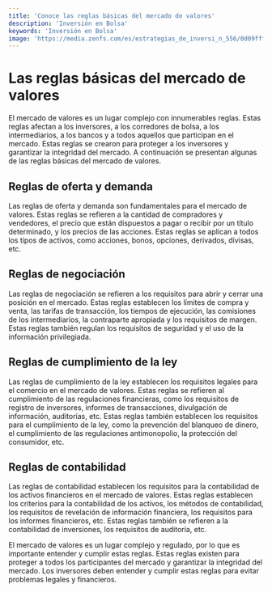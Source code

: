 ```yaml
---
title: 'Conoce las reglas básicas del mercado de valores'
description: 'Inversión en Bolsa'
keywords: 'Inversión en Bolsa'
image: 'https://media.zenfs.com/es/estrategias_de_inversi_n_556/0d09fff1cd5e122929a202ec5dfdc2b6'
---
```


 

# Las reglas básicas del mercado de valores

El mercado de valores es un lugar complejo con innumerables reglas. Estas reglas afectan a los inversores, a los corredores de bolsa, a los intermediarios, a los bancos y a todos aquellos que participan en el mercado. Estas reglas se crearon para proteger a los inversores y garantizar la integridad del mercado. A continuación se presentan algunas de las reglas básicas del mercado de valores.

## Reglas de oferta y demanda 

Las reglas de oferta y demanda son fundamentales para el mercado de valores. Estas reglas se refieren a la cantidad de compradores y vendedores, el precio que están dispuestos a pagar o recibir por un título determinado, y los precios de las acciones. Estas reglas se aplican a todos los tipos de activos, como acciones, bonos, opciones, derivados, divisas, etc.

<ImageAdd source="https://marketdata.com.py/wp-content/uploads/2020/07/mercDO-DE-VALORS-885x500.jpg"/>

## Reglas de negociación 

Las reglas de negociación se refieren a los requisitos para abrir y cerrar una posición en el mercado. Estas reglas establecen los límites de compra y venta, las tarifas de transacción, los tiempos de ejecución, las comisiones de los intermediarios, la contraparte apropiada y los requisitos de margen. Estas reglas también regulan los requisitos de seguridad y el uso de la información privilegiada. 

<ImageAdd source="https://thumbs.dreamstime.com/b/cajas-de-cart%C3%B3n-uno-y-apilar-en-palet-sobre-balanzas-nivel-mayorista-minorista-reglas-negociaci%C3%B3n-equilibradas-balance-precios-216036516.jpg"/>

## Reglas de cumplimiento de la ley

Las reglas de cumplimiento de la ley establecen los requisitos legales para el comercio en el mercado de valores. Estas reglas se refieren al cumplimiento de las regulaciones financieras, como los requisitos de registro de inversores, informes de transacciones, divulgación de información, auditorías, etc. Estas reglas también establecen los requisitos para el cumplimiento de la ley, como la prevención del blanqueo de dinero, el cumplimiento de las regulaciones antimonopolio, la protección del consumidor, etc.

<ImageAdd source="https://i2.wp.com/www.motionlaw.com/wp-content/uploads/Cumplimiento-de-la-Ley-de-Inmigracion-Tambien-Necesita-Atencion.png?fit=900%2C450&ssl=1"/>

## Reglas de contabilidad

Las reglas de contabilidad establecen los requisitos para la contabilidad de los activos financieros en el mercado de valores. Estas reglas establecen los criterios para la contabilidad de los activos, los métodos de contabilidad, los requisitos de revelación de información financiera, los requisitos para los informes financieros, etc. Estas reglas también se refieren a la contabilidad de inversiones, los requisitos de auditoría, etc.

<ImageAdd source="https://emprendepyme.net/wp-content/uploads/2018/12/financiacion-para-empresas.jpg"/>

El mercado de valores es un lugar complejo y regulado, por lo que es importante entender y cumplir estas reglas. Estas reglas existen para proteger a todos los participantes del mercado y garantizar la integridad del mercado. Los inversores deben entender y cumplir estas reglas para evitar problemas legales y financieros.